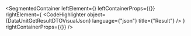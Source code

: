 
<SegmentedContainer
  leftElement={<DataUnitGetResultDTODesc />}
  leftContainerProps={{}}
  rightElement={
    <CodeHighlighter
      object={DataUnitGetResultDTOVisualJson}
      language={"json"}
      title={"Result"}
    />
  }
  rightContainerProps={{}}
/>
